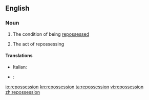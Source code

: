 ==English==

===Noun===
{{en-noun|~}}

# {{context|uncountable|lang=en}} The condition of being [[repossess]]ed
# {{context|countable|lang=en}} The act of repossessing

====Translations====
{{trans-top|the act of repossessing}}
* Italian: {{t|it|riappropriazione|f}}
{{trans-mid}}
{{trans-bottom}}

{{checktrans-top}}
* {{ttbc|gv}}: {{t|gv|aahellooderys|m}}
{{trans-mid}}
{{trans-bottom}}

[[io:repossession]]
[[kn:repossession]]
[[ta:repossession]]
[[vi:repossession]]
[[zh:repossession]]